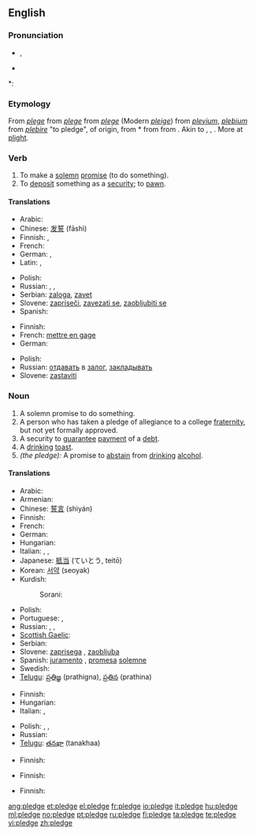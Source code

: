 {{wikipedia|dab=Pledge}}
==English==

===Pronunciation===
* {{IPA|/pledʒ/}}, {{SAMPA|/pledZ/}}
* {{audio|en-us-pledge.ogg|Audio (US)}}

*: {{rhymes|ɛdʒ}}

===Etymology===
From {{etyl|enm}} ''[[plege#Middle English|plege]]'' from {{etyl|xno}} ''[[plege#Anglo-Norman|plege]]'' from {{etyl|fro}} ''[[plege#Old French|plege]]'' (Modern {{fr}} ''[[pleige]]'') from {{etyl|ML.}} ''[[plevium]]'', ''[[plebium]]'' from {{etyl|ML.}} ''[[plebire]]'' "to pledge", of {{etyl|gem}} origin, from {{etyl|frk}} *{{term||plegan|to pledge, support, guarantee}} from {{proto|Germanic|plegō|responsibility, habit|lang=}} from {{proto|Indo-European|dlegh-||lang=}}. Akin to {{etyl|goh|-}} {{term|pflegan||lang=goh|to take care of, be accustomed to}}, {{etyl|osx|-}} {{term|plegan|lang=osx||to vouch for}}, {{etyl|ang|-}} {{term|pleon|lang=ang|plēon|to risk, endanger}}. More at [[plight]].

===Verb===
{{en-verb|pledg|ing}}

# To make a [[solemn]] [[promise]] (to do something).
# To [[deposit]] something as a [[security]]; to [[pawn]].

====Translations====
{{trans-top|to make a solemn promise}}
* Arabic: {{rfc-tbot}}{{t|ar|تعهد|sha|alt=تَعَه{{ar-dia|tr=ta3ahhada}}دَ|sc=Arab}}
* Chinese: [[发誓]] (fāshì)
* Finnish: {{t+|fi|luvata}}, {{t+|fi|sitoutua}}
* French: {{t+|fr|promettre}}
* German: {{t-|de|zusichern}}, {{t+|de|versprechen}}
* Latin: {{t-|la|spondere}}, {{t-|la|vovere}}
{{trans-mid}}
* Polish: {{t+|pl|obiecać}}
* Russian: {{t+|ru|обещать}}, {{t+|ru|заверять}}, {{t+|ru|клясться}}
* Serbian: [[zaloga]], [[zavet]]
* Slovene: [[zapriseči]], [[zavezati se]], [[zaobljubiti se]]
* Spanish: {{t+|es|prometer}}
{{trans-bottom}}

{{trans-top|to deposit something as a security; to pawn}}
* Finnish: {{t-|fi|pantata}}
* French: [[mettre en gage]]
* German: {{t-|de|verpfänden}}
{{trans-mid}}
* Polish: {{t|pl|złożyć zastaw}}
* Russian: [[отдавать]] в [[залог]], [[закладывать]]
* Slovene: [[zastaviti]]
{{trans-bottom}}

===Noun===
{{en-noun}}

# A solemn promise to do something.
# A person who has taken a pledge of allegiance to a college [[fraternity]], but not yet formally approved.
# A security to [[guarantee]] [[payment]] of a [[debt]].
# A [[drinking]] [[toast]].
# ''(the pledge):'' A promise to [[abstain]] from [[drinking]] [[alcohol]].

====Translations====
{{trans-top|solemn promise}}
* Arabic: {{Arab|[[ضمان]]}} {{IPAchar|(ɖamān)}} {{m}}
* Armenian: {{t-|hy|ուխտ|tr=uxt}}
* Chinese: [[誓言]] (shìyán)
* Finnish: {{t-|fi|lupaus}}
* French: {{t+|fr|gage|m}}
* German: {{t+|de|Pfand|n}}
* Hungarian: {{t+|hu|fogadalom}}
* Italian: {{t+|it|giuramento|m}}, {{t+|it|pegno|m}}, {{t-|it|promessa solenne|f}}
* Japanese: [[抵当]] (ていとう, teitō)
* Korean: [[서약]] (seoyak)
* Kurdish:
*: Sorani: {{t|ku|په‌یمان|tr=paymAn|sc=ku-Arab}}
{{trans-mid}}
* Polish: {{t+|pl|obietnica|f}}
* Portuguese: {{t+|pt|promessa|f}}, {{t+|pt|penhor|m}}
* Russian: {{t+|ru|обет|m}}, {{t+|ru|обещание|n}}, {{t+|ru|зарок|m}}
* [[Scottish Gaelic]]: {{t-|gd|gealltanas|m|xs=Scottish Gaelic}}
* Serbian: {{t-|sr|zavet|m}}
* Slovene: [[zaprisega]] {{f}}, [[zaobljuba]] {{f}}
* Spanish: [[juramento]] {{m}}, [[promesa]] [[solemne]] {{f}}
* Swedish: {{t-|sv|underpant|c}}
* [[Telugu]]: [[ప్రతిజ్ఞ]] (prathigna), [[ప్రతిన]] (prathina)
{{trans-bottom}}

{{trans-top|security to payment}}
* Finnish: {{t+|fi|pantti}}
* Hungarian: {{t+|hu|zálog}}
* Italian: {{t+|it|avallo|m}}, {{t+|it|garanzia|f}}
{{trans-mid}}
* Polish: {{t|pl|depozyt|m}}, {{t|pl|kaucja|f}}, {{t|pl|zastaw|m}}
* Russian: {{t+|ru|залог|m|tr=zalóg}}
* [[Telugu]]: [[తనఖా]] (tanakhaa)
{{trans-bottom}}

{{trans-top|person who has taken a pledge of allegiance to a fraternity}}
* Finnish: {{t-|fi|kokelas}}
{{trans-mid}}
{{trans-bottom}}

{{trans-top|drinking toast}}
* Finnish: {{t|fi|maljapuhe}}
{{trans-mid}}
{{trans-bottom}}

{{trans-top|promise to abstain from drinking alcohol}}
* Finnish: {{t-|fi|raittiuslupaus}}
{{trans-mid}}
{{trans-bottom}}

[[ang:pledge]]
[[et:pledge]]
[[el:pledge]]
[[fr:pledge]]
[[io:pledge]]
[[it:pledge]]
[[hu:pledge]]
[[ml:pledge]]
[[no:pledge]]
[[pt:pledge]]
[[ru:pledge]]
[[fi:pledge]]
[[ta:pledge]]
[[te:pledge]]
[[vi:pledge]]
[[zh:pledge]]
